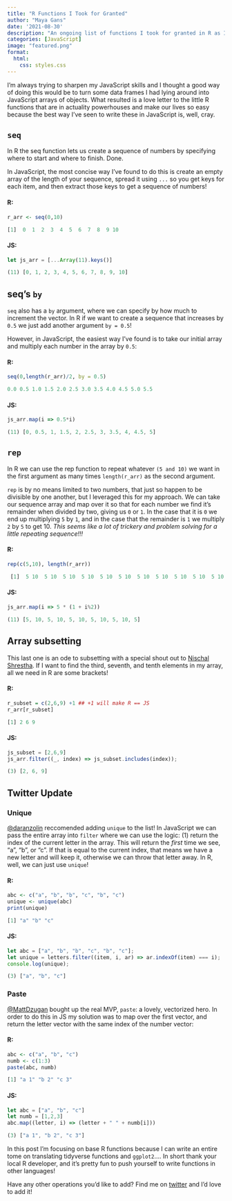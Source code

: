 ```yaml
---
title: "R Functions I Took for Granted"
author: "Maya Gans"
date: '2021-08-30'
description: "An ongoing list of functions I took for granted in R as I learn JavaScript"
categories: [JavaScript]
image: "featured.png"
format:
  html:
    css: styles.css
---
```


I'm always trying to sharpen my JavaScript skills and I thought a good way of doing this would be to turn some data frames I had lying around into JavaScript arrays of objects. What resulted is a love letter to the little R functions that are in actuality powerhouses and make our lives so easy because the best way I've seen to write these in JavaScript is, well, cray.

## `seq`

In R the seq function lets us create a sequence of numbers by specifying where to start and where to finish. Done.

In JavaScript, the most concise way I've found to do this is create an empty array of the length of your sequence, spread it using `...` so you get keys for each item, and then extract those keys to get a sequence of numbers!

<div class="split-container">
<div class="left">

#### R:
```r
r_arr <- seq(0,10)
```

```r
[1]  0  1  2  3  4  5  6  7  8  9 10
```
</div>


<div class="right">

#### JS:

```js
let js_arr = [...Array(11).keys()]
```

```js
(11) [0, 1, 2, 3, 4, 5, 6, 7, 8, 9, 10]
```
</div>
</div>


## seq's `by`

`seq` also has a `by` argument, where we can specify by how much to increment the vector. In R if we want to create a sequence that increases by `0.5` we just add another argument `by = 0.5`!

However, in JavaScript, the easiest way I've found is to take our initial array and multiply each number in the array by `0.5`:

<div class="split-container">
<div class="left">

#### R:
```r
seq(0,length(r_arr)/2, by = 0.5)
```

```r
0.0 0.5 1.0 1.5 2.0 2.5 3.0 3.5 4.0 4.5 5.0 5.5
```
</div>


<div class="right">

#### JS:

```js
js_arr.map(i => 0.5*i)
```

```js
(11) [0, 0.5, 1, 1.5, 2, 2.5, 3, 3.5, 4, 4.5, 5]
```

</div>
</div>


## `rep`

In R we can use the rep function to repeat whatever `(5 and 10)` we want in the first argument as many times `length(r_arr)` as the second argument.

`rep` is by no means limited to two numbers, that just so happen to be divisible by one another, but I leveraged this for my approach. We can take our sequence array and map over it so that for each number we find it's remainder when divided by two, giving us `0` or `1`. In the case that it is `0` we end up multiplying `5` by `1`, and in the case that the remainder is `1` we multiply `2` by `5` to get 10. *This seems like a lot of trickery and problem solving for a little repeating sequence!!!*


<div class="split-container">
<div class="left">

#### R:
```r
rep(c(5,10), length(r_arr))
```

```r
 [1]  5 10  5 10  5 10  5 10  5 10  5 10  5 10  5 10  5 10  5 10  5 10
```
</div>


<div class="right">

#### JS:

```js
js_arr.map(i => 5 * (1 + i%2))
```

```js
(11) [5, 10, 5, 10, 5, 10, 5, 10, 5, 10, 5]
```
</div>
</div>


## Array subsetting

This last one is an ode to subsetting with a special shout out to [Nischal Shrestha ](https://twitter.com/nischaldesign?ref_src=twsrc%5Egoogle%7Ctwcamp%5Eserp%7Ctwgr%5Eauthor). If I want to find the third, seventh, and tenth elements in my array, all we need in R are some brackets!


<div class="split-container">
<div class="left">

#### R:
```r
r_subset = c(2,6,9) +1 ## +1 will make R == JS
r_arr[r_subset]
```

```r
[1] 2 6 9
```
</div>


<div class="right">

#### JS:

```js
js_subset = [2,6,9]
js_arr.filter((_, index) => js_subset.includes(index));
```

```js
(3) [2, 6, 9]
```

</div>
</div>

<div class="twitter">

<h2 style="padding-top:0px;">Twitter Update</h2>

### Unique

<a href="https://twitter.com/daranzolin">@daranzolin</a> reccomended adding `unique` to the list! In JavaScript we can pass the entire array into `filter` where we can use the logic: (1) return the index of the current letter in the array. This will return the _first_ time we see, "a", "b", or "c". If that is equal to the current index, that means we have a new letter and will keep it, otherwise we can throw that letter away. In R, well, we can just use `unique`!

<div class="split-container">
<div class="left">

#### R:

```r
abc <- c("a", "b", "b", "c", "b", "c")
unique <- unique(abc)
print(unique)
```

```r
[1] "a" "b" "c"
```

</div>


<div class="right">

#### JS:

```js
let abc = ["a", "b", "b", "c", "b", "c"];
let unique = letters.filter((item, i, ar) => ar.indexOf(item) === i);
console.log(unique);
```

```js
(3) ["a", "b", "c"]
```

</div>
</div>

### Paste

<a href="https://twitter.com/MattDzugan">@MattDzugan</a> bought up the real MVP, `paste`: a lovely, vectorized hero. In order to do this in JS my solution was to map over the first vector, and return the letter vector with the same index of the number vector:

<div class="split-container">
<div class="left">

#### R:

```r
abc <- c("a", "b", "c")
numb <- c(1:3)
paste(abc, numb)
```

```r
[1] "a 1" "b 2" "c 3"
```

</div>


<div class="right">

#### JS:

```js
let abc = ["a", "b", "c"]
let numb = [1,2,3]
abc.map((letter, i) => (letter + " " + numb[i]))
```

```js
(3) ["a 1", "b 2", "c 3"]
```

</div>
</div>


</div>


In this post I'm focusing on base R functions because I can write an entire tome on translating tidyverse functions and `ggplot2`.... In short thank your local R developer, and it's pretty fun to push yourself to write functions in other languages! 

Have any other operations you'd like to add? Find me on [twitter](www.twitter.com/mayacelium) and I'd love to add it! 
